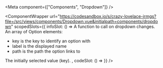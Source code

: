 
<Meta
    component={["Components", "Dropdown"]}
/>

<ComponentWrapper url="https://codesandbox.io/s/crazy-lovelace-irmgs?file=/src/views/components/Dropdown.vue&initialpath=components/dropdown" scopedSlots={{
  infoSlot: () => 
<PropsTable>
  <PropsTableRow value="handleChange" type="Function" required>
    A function to call on dropdown changes.
  </PropsTableRow>
  <PropsTableRow value="options" type="Array" required>
    An array of Option elements:
    <ul>
        <li>
            <span class="code">key</span> is the key to identify an option with
        </li>
        <li>
            <span class="code">label</span> is the displayed name
        </li>
        <li>
            <span class="code">path</span> is the path the option links to
        </li>
    </ul>
  </PropsTableRow>
    <PropsTableRow value="value" type="String">
    The initially selected value (key).
  </PropsTableRow>
</PropsTable>,
  codeSlot: () =>
<ExampleLoader example="Dropdown.tsx" />
}} />